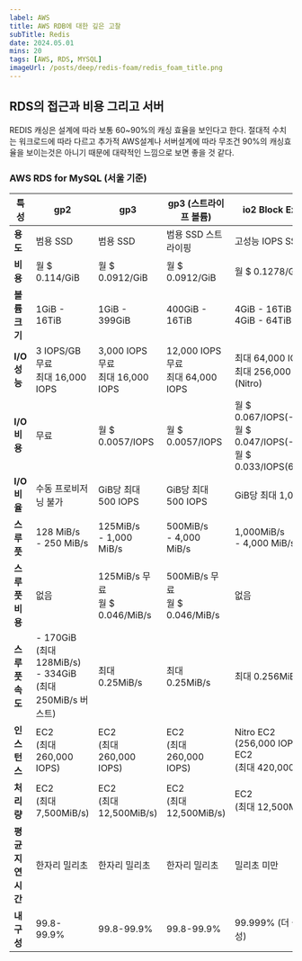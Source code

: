 ```yaml
---
label: AWS
title: AWS RDB에 대한 깊은 고찰
subTitle: Redis
date: 2024.05.01
mins: 20
tags: [AWS, RDS, MYSQL]
imageUrl: /posts/deep/redis-foam/redis_foam_title.png
---
```


## RDS의 접근과 비용 그리고 서버

REDIS 캐싱은 설계에 따라 보통 60~90%의 캐싱 효율을 보인다고 한다.
절대적 수치는 워크로드에 따라 다르고 추가적 AWS설계나 서버설계에 따라 무조건 90%의 캐싱효율을 보이는것은 아니기 때문에 대략적인 느낌으로 보면 좋을 것 같다.

### AWS RDS for MySQL (서울 기준)

| 특성             | gp2                               | gp3                                  | gp3 (스트라이프 볼륨)                 | io2 Block Express                   |
|------------------|-----------------------------------|--------------------------------------|--------------------------------------|-------------------------------------|
| **용도**         | 범용 SSD                          | 범용 SSD                              | 범용 SSD 스트라이핑                   | 고성능 IOPS SSD                      |
| **비용**         | 월 $ 0.114/GiB                    | 월 $ 0.0912/GiB                       | 월 $ 0.0912/GiB                      | 월 $ 0.1278/GiB                     |
| **볼륨크기**     | 1GiB - 16TiB                      | 1GiB - 399GiB                         | 400GiB - 16TiB                       | 4GiB - 16TiB <br/>4GiB - 64TiB (Nitro)         |
| **I/O 성능**     | 3 IOPS/GB 무료<br/>최대 16,000 IOPS | 3,000 IOPS 무료<br/>최대 16,000 IOPS | 12,000 IOPS 무료<br/>최대 64,000 IOPS | 최대 64,000 IOPS <br/> 최대 256,000 IOPS (Nitro)   |
| **I/O 비용**     | 무료                              | 월 $ 0.0057/IOPS                      | 월 $ 0.0057/IOPS                      | 월 $ 0.067/IOPS(-32,000) <br/> 월 $ 0.047/IOPS(-64,000) <br/> 월 $ 0.033/IOPS(64,001-) |
| **I/O 비율**     | 수동 프로비저닝 불가               | GiB당 최대 500 IOPS                   | GiB당 최대 500 IOPS                   | GiB당 최대 1,000 IOPS                            |
| **스루풋**       | 128 MiB/s <br/>- 250 MiB/s        | 125MiB/s <br/>- 1,000 MiB/s          | 500MiB/s <br/>- 4,000 MiB/s           | 1,000MiB/s <br/>- 4,000 MiB/s                    |
| **스루풋 비용**  | 없음                              | 125MiB/s 무료<br/> 월 $ 0.046/MiB/s | 500MiB/s 무료<br/> 월 $ 0.046/MiB/s     | 없음                                                                 |
| **스루풋 속도**  | - 170GiB <br/> (최대 128MiB/s)<br/> - 334GiB <br/> (최대 250MiB/s 버스트) | 최대 0.25MiB/s | 최대 0.25MiB/s        | 최대 0.256MiB/s                                                      |
| **인스턴스**     | EC2 <br/> (최대 260,000 IOPS)     | EC2 <br/> (최대 260,000 IOPS)         | EC2 <br/> (최대 260,000 IOPS)         | Nitro EC2 <br/> (256,000 IOPS) <br/> EC2 <br/> (최대 420,000 IOPS)   |
| **처리량**       | EC2 <br/> (최대 7,500MiB/s)       | EC2 <br/> (최대 12,500MiB/s)           | EC2 <br/> (최대 12,500MiB/s)         | EC2 <br/> (최대 12,500MiB/s)                                         |
| **평균지연시간**  | 한자리 밀리초                     | 한자리 밀리초                          | 한자리 밀리초                         | 밀리초 미만                          |
| **내구성**       | 99.8-99.9%                        | 99.8-99.9%                            | 99.8-99.9%                           | 99.999% (더 높은 내구성)             |

